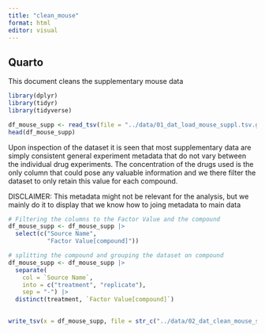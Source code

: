 ```yaml
---
title: "clean_mouse"
format: html
editor: visual
---
```


## Quarto

This document cleans the supplementary mouse data

```r
library(dplyr)
library(tidyr)
library(tidyverse)
```

```r
df_mouse_supp <- read_tsv(file = "../data/01_dat_load_mouse_suppl.tsv.gz")
head(df_mouse_supp)
```
Upon inspection of the dataset it is seen that most supplementary data are simply consistent general experiment metadata that do not vary between the individual drug experiments. The concentration of the drugs used is the only column that could pose any valuable information and we there filter the dataset to only retain this value for each compound. 

DISCLAIMER: This metadata might not be relevant for the analysis, but we mainly do it to display that we know how to joing metadata to main data

```r
# Filtering the columns to the Factor Value and the compound
df_mouse_supp <- df_mouse_supp |> 
  select(c("Source Name", 
           "Factor Value[compound]"))

```

```r
# splitting the compound and grouping the dataset on compound
df_mouse_supp <- df_mouse_supp |> 
  separate(
    col = `Source Name`,
    into = c("treatment", "replicate"),
    sep = "-") |> 
  distinct(treatment, `Factor Value[compound]`)
  

```

```r
write_tsv(x = df_mouse_supp, file = str_c("../data/02_dat_clean_mouse_suppl", ".tsv.gz"))
```
